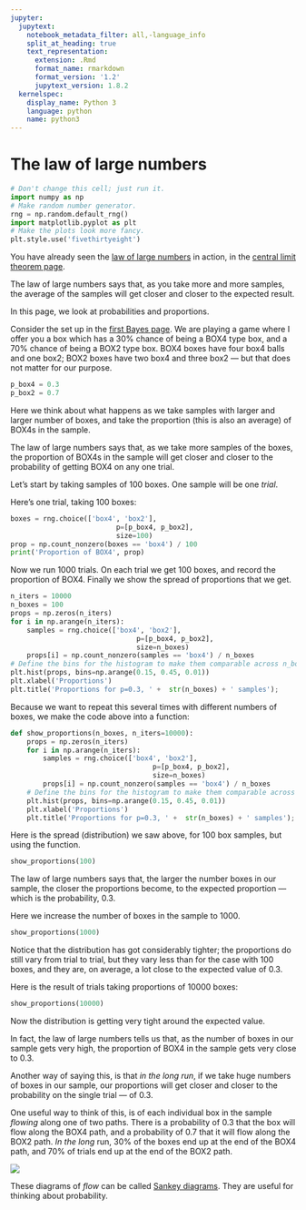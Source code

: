 ```yaml
---
jupyter:
  jupytext:
    notebook_metadata_filter: all,-language_info
    split_at_heading: true
    text_representation:
      extension: .Rmd
      format_name: rmarkdown
      format_version: '1.2'
      jupytext_version: 1.8.2
  kernelspec:
    display_name: Python 3
    language: python
    name: python3
---
```


# The law of large numbers

```python
# Don't change this cell; just run it.
import numpy as np
# Make random number generator.
rng = np.random.default_rng()
import matplotlib.pyplot as plt
# Make the plots look more fancy.
plt.style.use('fivethirtyeight')
```

You have already seen the [law of large
numbers](https://en.wikipedia.org/wiki/Law_of_large_numbers) in action, in the
[central limit theorem page](Central_Limit_Theorem).

The law of large numbers says that, as you take more and more samples, the average of the samples will get closer and closer to the expected result.

In this page, we look at probabilities and proportions.

Consider the set up in the [first Bayes page](first_bayes).  We are playing a game where I offer you a box which has a 30% chance of being a BOX4 type box, and a 70% chance of being a BOX2 type box.  BOX4 boxes have four box4 balls and one box2; BOX2 boxes have two box4 and three box2 — but that does not matter for our purpose.

```python
p_box4 = 0.3
p_box2 = 0.7
```

Here we think about what happens as we take samples with larger and larger
number of boxes, and take the proportion (this is also an average) of BOX4s in
the sample.

The law of large numbers says that, as we take more samples of the boxes, the proportion of BOX4s in the sample will get closer and closer to the probability of getting BOX4 on any one trial.

Let's start by taking samples of 100 boxes.  One sample will be one *trial*.

Here's one trial, taking 100 boxes:

```python
boxes = rng.choice(['box4', 'box2'],
                          p=[p_box4, p_box2],
                          size=100)
prop = np.count_nonzero(boxes == 'box4') / 100
print('Proportion of BOX4', prop)
```

Now we run 1000 trials.  On each trial we get 100 boxes, and record the
proportion of BOX4.  Finally we show the spread of proportions that we get.

```python
n_iters = 10000
n_boxes = 100
props = np.zeros(n_iters)
for i in np.arange(n_iters):
    samples = rng.choice(['box4', 'box2'],
                               p=[p_box4, p_box2],
                               size=n_boxes)
    props[i] = np.count_nonzero(samples == 'box4') / n_boxes
# Define the bins for the histogram to make them comparable across n_boxes
plt.hist(props, bins=np.arange(0.15, 0.45, 0.01))
plt.xlabel('Proportions')
plt.title('Proportions for p=0.3, ' +  str(n_boxes) + ' samples');
```

Because we want to repeat this several times with different numbers of boxes, we make the code above into a function:

```python
def show_proportions(n_boxes, n_iters=10000):
    props = np.zeros(n_iters)
    for i in np.arange(n_iters):
        samples = rng.choice(['box4', 'box2'],
                                   p=[p_box4, p_box2],
                                   size=n_boxes)
        props[i] = np.count_nonzero(samples == 'box4') / n_boxes
    # Define the bins for the histogram to make them comparable across n_boxes
    plt.hist(props, bins=np.arange(0.15, 0.45, 0.01))
    plt.xlabel('Proportions')
    plt.title('Proportions for p=0.3, ' +  str(n_boxes) + ' samples');
```

Here is the spread (distribution) we saw above, for 100 box samples, but using
the function.

```python
show_proportions(100)
```

The law of large numbers says that, the larger the number boxes in our sample, the closer the proportions become, to the expected proportion — which is the probability, 0.3.

Here we increase the number of boxes in the sample to 1000.

```python
show_proportions(1000)
```

Notice that the distribution has got considerably tighter; the proportions do still vary from trial to trial, but they vary less than for the case with 100 boxes, and they are, on average, a lot close to the expected value of 0.3.

Here is the result of trials taking proportions of 10000 boxes:

```python
show_proportions(10000)
```

Now the distribution is getting very tight around the expected value.

In fact, the law of large numbers tells us that, as the number of boxes in our
sample gets very high, the proportion of BOX4 in the sample gets very close to
0.3.

Another way of saying this, is that *in the long run*, if we take huge numbers
of boxes in our sample, our proportions will get closer and closer to the
probability on the single trial — of 0.3.

One useful way to think of this, is of each individual box in the sample
*flowing* along one of two paths.  There is a probability of 0.3 that the box
will flow along the BOX4 path, and a probability of 0.7 that it will flow
along the BOX2 path. *In the long* run, 30% of the boxes end up at the end of the BOX4 path, and 70% of trials end up at the end of the BOX2 path.

![](../images/box4_2_first_sankey.jpg)

These diagrams of *flow* can be called [Sankey
diagrams](https://en.wikipedia.org/wiki/Sankey_diagram).  They are useful for
thinking about probability.
